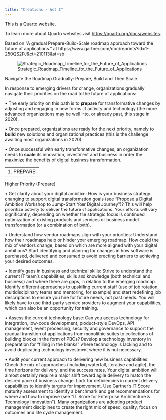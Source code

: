 ```yaml
---
title: "Creations - Act I"
---
```


This is a Quarto website.

To learn more about Quarto websites visit <https://quarto.org/docs/websites>.

Based on "A gradual Prepare-Build-Scale roadmap approach toward the future of applications." at https://www.gartner.com/doc/reprints?id=1-250QS2PJ&ct=210113&st=sb

![Strategic_Roadmap_Timeline_for_the_Future_of_Applications](https://github.com/vanHeemstraSystems/creations-act-i/assets/1499433/05ccd7a5-fcc2-4083-81ce-9773096a3ba6)

Navigate the Roadmap Gradually: Prepare, Build and Then Scale

In response to emerging drivers for change, organizations gradually navigate their priorities on the road to the future of applications:

•	The early priority on this path is to **prepare** for transformative changes by adjusting and engaging in new forms of activity and technology (the more advanced organizations may be well into, or already past, this stage in 2020).

•	Once prepared, organizations are ready for the next priority, namely to **build** new solutions and organizational practices (this is the challenge awaiting most organizations in 2020).

•	Once successful with early transformative changes, an organization needs to **scale** its innovation, investment and business in order the maximize the benefits of digital business transformation.

---
1.	PREPARE:
---
Higher Priority (Prepare)

•	Get clarity about your digital ambition: How is your business strategy changing to support digital transformation goals (see “Propose a Digital Ambition Workshop to Jump-Start Your Digital Journey”)? This will help prioritize activity to deliver the future of applications. Your efforts will vary significantly, depending on whether the strategic focus is continued optimization of existing products and services or business model transformation (or a combination of both).

•	Understand how vendor roadmaps align with your priorities: Understand how their roadmaps help or hinder your emerging roadmap. How could the mix of vendors change, based on which are more aligned with your digital ambitions? Start identifying and planning for changes in how software is purchased, delivered and consumed to avoid erecting barriers to achieving your desired outcomes.

•	Identify gaps in business and technical skills: Strive to understand the current IT team’s capabilities, skills and knowledge (both technical and business) and where there are gaps, in relation to the emerging roadmap. Identify different approaches to upskilling current staff (use of job rotation, multidisciplinary teams and mentoring, for example) and start redefining job descriptions to ensure you hire for future needs, not past needs. You will likely have to use third-party service providers to augment your capabilities, which can also be an opportunity for training.

•	Assess the current technology base: Can you access technology for integration, low-code development, product-style DevOps, API management, event processing, security and governance to support the gradual transition of applications from monolithic suites to collections of building blocks in the form of PBCs? Develop a technology inventory in preparation for “filling in the blanks” where technology is lacking and to avoid duplicating technology investment where it is not necessary.

•	Audit your current approach to delivering new business capabilities: Check the mix of approaches (including waterfall, iterative and agile), the time horizons for delivery, and the success rates. Your digital ambition will almost certainly require a major shift toward agile delivery to match the desired pace of business change. Look for deficiencies in current delivery capabilities to identify targets for improvement. Use Gartner’s IT Score maturity assessment to identify a benchmark and get recommendations for where and how to improve (see “IT Score for Enterprise Architecture & Technology Innovation”). Many organizations are adopting product management disciplines to create the right mix of speed, quality, focus on outcomes and life cycle management.
